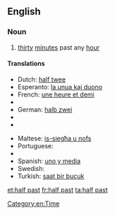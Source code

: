 {{also|half-past}}
==English==

===Noun===
{{en-noun|-}}

# [[thirty]] [[minute]]s past any [[hour]]

====Translations====
{{trans-top|half past the hour}}
* Dutch: [[half twee]]
* Esperanto: [[la unua kaj duono]]
* French: [[une heure et demi]]
* {{trreq|Georgian}}
* German: [[halb zwei]]
* {{trreq|Japanese}}
* {{trreq|Korean}}
{{trans-mid}}
* Maltese: [[is-siegħa u nofs]]
* Portuguese: {{t-|pt|uma e meia}}
* {{trreq|Russian}}
* Spanish: [[uno y media]]
* Swedish: {{t-|sv|halv två}}
* Turkish: [[saat bir buçuk]]
{{trans-bottom}}

[[Category:en:Time]]

[[et:half past]]
[[fr:half past]]
[[ta:half past]]